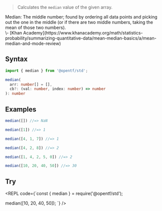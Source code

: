 
> Calculates the `median` value of the given array.

<Callout type="info">
Median: The middle number; found by ordering all data points and picking out the one in the middle (or if there are two middle numbers, taking the mean of those two numbers).
<div style={{textAlign: 'right'}}>
\- [Khan Academy](https://www.khanacademy.org/math/statistics-probability/summarizing-quantitative-data/mean-median-basics/a/mean-median-and-mode-review)
</div>
</Callout>

## Syntax

```ts
import { median } from '@opentf/std';

median(
  arr: number[] = [],
  cb?: (val: number, index: number) => number
): number
```

## Examples

```ts
median([]) //=> NaN

median([1]) //=> 1

median([4, 1, 7]) //=> 1

median([4, 2, 8]) //=> 2

median([1, 4, 2, 5, 0]) //=> 2

median([10, 20, 40, 50]) //=> 30
```

## Try

<REPL code={`const { median } = require('@opentf/std');

median([10, 20, 40, 50]);
`} />